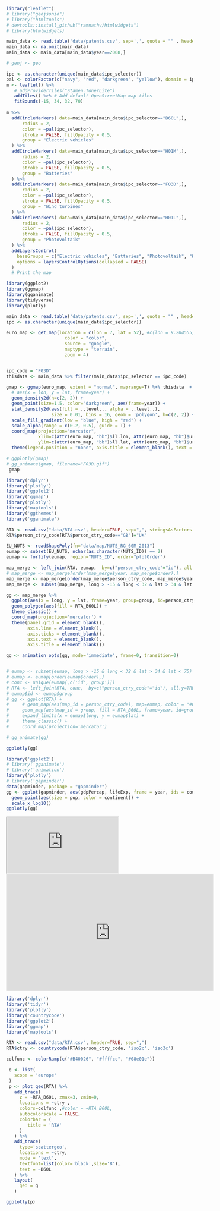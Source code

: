 
``` r
library("leaflet")
# library("geojsonio")
# library("htmltools") 
# devtools::install_github("ramnathv/htmlwidgets")
# library(htmlwidgets)

main_data <- read.table('data/patents.csv', sep=',', quote = "" , header=T)
main_data <- na.omit(main_data)
main_data <- main_data[main_data$year==2008,]

# geoj <- geo

ipc <- as.character(unique(main_data$ipc_selector))
pal <- colorFactor(c("navy", "red", "darkgreen", "yellow"), domain = ipc )
m <- leaflet() %>%
   # addProviderTiles("Stamen.TonerLite")
   addTiles() %>% # Add default OpenStreetMap map tiles
   fitBounds(-15, 34, 32, 70)
  
m %>%
  addCircleMarkers( data=main_data[main_data$ipc_selector=="B60L",],
      radius = 2,
      color = ~pal(ipc_selector),
      stroke = FALSE, fillOpacity = 0.5,
      group = "Electric vehicles"
  ) %>%
  addCircleMarkers( data=main_data[main_data$ipc_selector=="H01M",],
      radius = 2,
      color = ~pal(ipc_selector),
      stroke = FALSE, fillOpacity = 0.5,
      group = "Batteries"
  ) %>%
  addCircleMarkers( data=main_data[main_data$ipc_selector=="F03D",],
      radius = 2,
      color = ~pal(ipc_selector),
      stroke = FALSE, fillOpacity = 0.5,
      group = "Wind turbines"
  ) %>%
  addCircleMarkers( data=main_data[main_data$ipc_selector=="H01L",],
      radius = 2,
      color = ~pal(ipc_selector),
      stroke = FALSE, fillOpacity = 0.5,
      group = "Photovoltaik"
  ) %>%  
  addLayersControl(
    baseGroups = c("Electric vehicles", "Batteries", "Photovoltaik", "Wind turbines"),
    options = layersControlOptions(collapsed = FALSE)
  )
  # Print the map
```


``` r
library(ggplot2)
library(ggmap)
library(gganimate)
library(tidyverse)
library(plotly)

main_data <- read.table('data/patents.csv', sep=',', quote = "" , header=T)
ipc <- as.character(unique(main_data$ipc_selector))

euro_map <- get_map(location = c(lon = 7, lat = 52), #c(lon = 9.204555, lat = 45.477418),#
                      color = "color",
                      source = "google",
                      maptype = "terrain",
                      zoom = 4)


ipc_code = "F03D"
thisdata <- main_data %>% filter(main_data$ipc_selector == ipc_code)

gmap <- ggmap(euro_map, extent = "normal", maprange=T) %+% thisdata  +
  # aes(x = lon, y = lat, frame=year) +
  geom_density2d(h=c(2, 2)) +
  geom_point(size=1.5, color="darkgreen", aes(frame=year)) +
  stat_density2d(aes(fill = ..level.., alpha = ..level..),
                 size = 0.01, bins = 16, geom = 'polygon', h=c(2, 2)) +
  scale_fill_gradient(low = "blue", high = "red") +
  scale_alpha(range = c(0.2, 0.5), guide = T) +
  coord_map(projection="mercator",
            xlim=c(attr(euro_map, "bb")$ll.lon, attr(euro_map, "bb")$ur.lon),
            ylim=c(attr(euro_map, "bb")$ll.lat, attr(euro_map, "bb")$ur.lat)) +
  theme(legend.position = "none", axis.title = element_blank(), text = element_blank())

# ggplotly(gmap)
# gg_animate(gmap, filename="F03D.gif")
 gmap


```

```r

library('dplyr')
library('plotly')
library('ggplot2')
library('ggmap')
library('plotly')
library('maptools')
library('ggthemes')
library('gganimate')

RTA <- read.csv("data/RTA.csv", header=TRUE, sep=",", stringsAsFactors = FALSE)
RTA$person_ctry_code[RTA$person_ctry_code=="GB"]="UK"

EU_NUTS <- readShapePoly(fn="data/map/NUTS_RG_60M_2013")
eumap <- subset(EU_NUTS, nchar(as.character(NUTS_ID)) == 2)
eumap <- fortify(eumap, region="NUTS_ID", order="plotOrder")

map_merge <- left_join(RTA, eumap,  by=c("person_ctry_code"="id"), all.y=TRUE)
# map_merge <- map_merge[order(map_merge$year, map_merge$order),]
map_merge <- map_merge[order(map_merge$person_ctry_code, map_merge$year, map_merge$order),]
map_merge <- subset(map_merge, long > -15 & long < 32 & lat > 34 & lat < 75)

gg <- map_merge %>%
  ggplot(aes(x = long, y = lat, frame=year, group=group, id=person_ctry_code )) +
  geom_polygon(aes(fill = RTA_B60L)) +
  theme_classic() +
  coord_map(projection='mercator') +
  theme(panel.grid = element_blank(),
        axis.line = element_blank(),
        axis.ticks = element_blank(),
        axis.text = element_blank(),
        axis.title = element_blank())

gg <- animation_opts(gg, mode='immediate', frame=0, transition=0)


# eumap <- subset(eumap, long > -15 & long < 32 & lat > 34 & lat < 75)
# eumap <- eumap[order(eumap$order),]
# conc <- unique(eumap[,c('id','group')])
# RTA <- left_join(RTA, conc,  by=c("person_ctry_code"="id"), all.y=TRUE)
# eumap$id <- eumap$group
# gg <- ggplot(RTA) +
#     # geom_map(aes(map_id = person_ctry_code), map=eumap, color = "#8f8f8f", size = 0.1, fill = NA) +
#     geom_map(aes(map_id = group, fill = RTA_B60L, frame=year, id=group), map=eumap, na.rm=TRUE) + 
#     expand_limits(x = eumap$long, y = eumap$lat) +
#     theme_classic() +
#     coord_map(projection='mercator')

# gg_animate(gg)

ggplotly(gg)

```




```r
library('ggplot2')
# library('gganimate')
# library('animation')
library('plotly')
# library('gapminder')
data(gapminder, package = "gapminder")
gg <- ggplot(gapminder, aes(gdpPercap, lifeExp, frame = year, ids = country)) +
  geom_point(aes(size = pop, color = continent)) +
  scale_x_log10()
ggplotly(gg)

```


<iframe src="http://atlas.media.mit.edu/en/visualize/embed/stacked/hs92/export/show/all/0101/1995.2014/?controls=false"> Error loading</iframe>

<iframe width="560" height="315" src="http://atlas.media.mit.edu/en/visualize/embed/tree_map/hs96/export/chn/all/show/2014/?controls=false" frameborder="0" ></iframe>




```r
library('dplyr')
library('tidyr')
library('plotly')
library('countrycode')
library('ggplot2')
library('ggmap')
library('maptools')

RTA <- read.csv("data/RTA.csv", header=TRUE, sep=",")
RTA$ctry <- countrycode(RTA$person_ctry_code, 'iso2c', 'iso3c')

colfunc <- colorRamp(c("#B40026", "#ffffcc", "#08e01e"))

 g <- list(
   scope = 'europe'
 )
 p <- plot_geo(RTA) %>%
   add_trace(
     z = ~RTA_B60L, zmax=3, zmin=0,
     locations = ~ctry ,
     colors=colfunc ,#color = ~RTA_B60L,
     autocolorscale = FALSE,
     colorbar = (
        title = 'RTA'
     )
   ) %>%
   add_trace(
     type='scattergeo',
     locations = ~ctry,
     mode = 'text',
     textfont=list(color='black',size='8'),
     text = ~B60L
   ) %>%
   layout(
     geo = g
   )

ggplotly(p)


```
